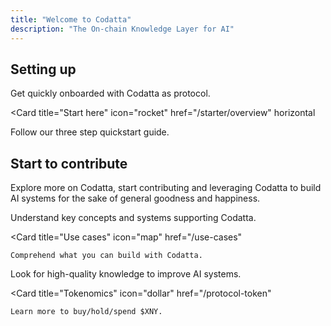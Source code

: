 ```yaml
---
title: "Welcome to Codatta"
description: "The On-chain Knowledge Layer for AI"
---
```


## Setting up

Get quickly onboarded with Codatta as protocol.

<Card
  title="Start here"
  icon="rocket"
  href="/starter/overview"
  horizontal
>
  Follow our three step quickstart guide.
</Card>

## Start to contribute

Explore more on Codatta, start contributing and leveraging Codatta to build AI systems for the sake of general goodness and happiness.

<Columns cols={2}>
  <Card
    title="Understand Core Technology"
    icon="computer"
    href="/core-systems">
    Understand key concepts and systems supporting Codatta.
  </Card>

  <Card
    title="Use cases"
    icon="map"
    href="/use-cases"
  >
    Comprehend what you can build with Codatta.
  </Card>

  <Card
    title="Build with Codatta"
    icon="hammer"
    href="/build-with-codatta">
    Look for high-quality knowledge to improve AI systems.
   </Card>

  <Card
    title="Tokenomics"
    icon="dollar"
    href="/protocol-token"
  >
    Learn more to buy/hold/spend $XNY.
  </Card>
</Columns>
